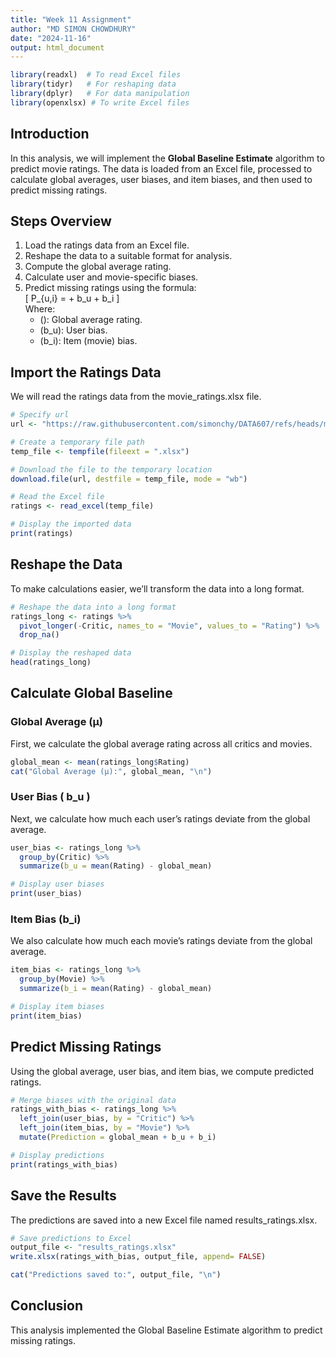 ---
title: "Week 11 Assignment"
author: "MD SIMON CHOWDHURY"
date: "2024-11-16"
output: html_document
---

```{r setup, include=FALSE}
library(readxl)  # To read Excel files
library(tidyr)   # For reshaping data
library(dplyr)   # For data manipulation
library(openxlsx) # To write Excel files
```

## Introduction

In this analysis, we will implement the **Global Baseline Estimate** algorithm to predict movie ratings. The data is loaded from an Excel file, processed to calculate global averages, user biases, and item biases, and then used to predict missing ratings.

## Steps Overview

1. Load the ratings data from an Excel file.
2. Reshape the data to a suitable format for analysis.
3. Compute the global average rating.
4. Calculate user and movie-specific biases.
5. Predict missing ratings using the formula:  
   \[
   P_{u,i} = \mu + b_u + b_i
   \]  
   Where:
   - \(\mu\): Global average rating.
   - \(b_u\): User bias.
   - \(b_i\): Item (movie) bias.

## Import the Ratings Data
We will read the ratings data from the movie_ratings.xlsx file.

```{r}
# Specify url
url <- "https://raw.githubusercontent.com/simonchy/DATA607/refs/heads/main/week%2011/MovieRatings.xlsx"

# Create a temporary file path
temp_file <- tempfile(fileext = ".xlsx")

# Download the file to the temporary location
download.file(url, destfile = temp_file, mode = "wb")

# Read the Excel file
ratings <- read_excel(temp_file)

# Display the imported data
print(ratings)

```

## Reshape the Data
To make calculations easier, we'll transform the data into a long format.

```{r}
# Reshape the data into a long format
ratings_long <- ratings %>%
  pivot_longer(-Critic, names_to = "Movie", values_to = "Rating") %>%
  drop_na()

# Display the reshaped data
head(ratings_long)

```

## Calculate Global Baseline

### Global Average (μ)
First, we calculate the global average rating across all critics and movies.

```{r}
global_mean <- mean(ratings_long$Rating)
cat("Global Average (µ):", global_mean, "\n")
```

### User Bias \( b_u \)
Next, we calculate how much each user's ratings deviate from the global average.

```{r}
user_bias <- ratings_long %>%
  group_by(Critic) %>%
  summarize(b_u = mean(Rating) - global_mean)

# Display user biases
print(user_bias)

```

### Item Bias (b_i)
We also calculate how much each movie's ratings deviate from the global average.

```{r}
item_bias <- ratings_long %>%
  group_by(Movie) %>%
  summarize(b_i = mean(Rating) - global_mean)

# Display item biases
print(item_bias)

```

## Predict Missing Ratings
Using the global average, user bias, and item bias, we compute predicted ratings.

```{r}
# Merge biases with the original data
ratings_with_bias <- ratings_long %>%
  left_join(user_bias, by = "Critic") %>%
  left_join(item_bias, by = "Movie") %>%
  mutate(Prediction = global_mean + b_u + b_i)

# Display predictions
print(ratings_with_bias)

```

## Save the Results
The predictions are saved into a new Excel file named results_ratings.xlsx.

```{r}
# Save predictions to Excel
output_file <- "results_ratings.xlsx"
write.xlsx(ratings_with_bias, output_file, append= FALSE)

cat("Predictions saved to:", output_file, "\n")

```


## Conclusion
This analysis implemented the Global Baseline Estimate algorithm to predict missing ratings.
